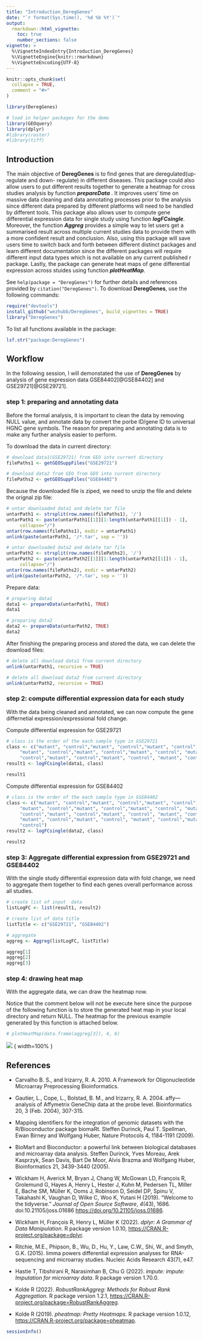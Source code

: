 ```yaml
---
title: "Introduction_DeregGenes"
date: "`r format(Sys.time(), '%d %b %Y')`"
output: 
  rmarkdown::html_vignette:
    toc: true
    number_sections: false
vignette: >
  %\VignetteIndexEntry{Introduction_DeregGenes}
  %\VignetteEngine{knitr::rmarkdown}
  %\VignetteEncoding{UTF-8}
---
```


```r
knitr::opts_chunk$set(
  collapse = TRUE,
  comment = "#>"
)
```

```r
library(DeregGenes)

# load in helper packages for the demo
library(GEOquery)
library(dplyr)
#library(raster)
#library(tiff)
```

## Introduction

The main objective of **DeregGenes** is to find genes that are deregulated(up-regulate and down- regulate) in different diseases. This package could also allow users to put different results together to generate a heatmap for cross studies analysis by function __*prepareData*__ . It improves users’ time on massive data cleaning and data annotating processes prior to the analysis since different data prepared by different platforms will need to be handled by different tools. This package also allows user to compute gene differential expression data for single study using function __*logFCsingle*__. Moreover, the function __*Aggreg*__ provides a simple way to let users get a summarised result across multiple current studies data to provide them with a more confident result and conclusion. Also, using this package will save users time to switch back and forth between different distinct packages and learn different documentation since the different packages will require different input data types which is not available on any current published r package. Lastly, the package can generate heat maps of gene differential expression across stuides using function __*plotHeatMap*__.

See `help(package = "DeregGenes")` for further details and references provided by `citation("DeregGenes")`. To download **DeregGenes**, use the following commands:

``` r
require("devtools")
install_github("wezhubb/DeregGenes", build_vignettes = TRUE)
library("DeregGenes")
```

To list all functions available in the package:
``` r
lsf.str("package:DeregGenes")
```

## Workflow
In the following session, I will demonstated the use of **DeregGenes** by analysis of gene expression data GSE84402[@GSE84402] and GSE29721[@GSE29721]. 

### step 1: preparing and annotating data 
Before the formal analysis, it is important to clean the data by removing NULL value, and annotate data by convert the porbe ID/gene ID to universal HGNC gene symbols. The reason for preparing and annotating data is to make any further analysis easier to perform.

To download the data in current directory:

```r
# download data1(GSE29721) from GEO into current directory
filePaths1 <- getGEOSuppFiles("GSE29721")

# download data2 from GEO from GEO into current directory
filePaths2 <- getGEOSuppFiles("GSE84402")

```

Because the downloaded file is ziped, we need to unzip the file and delete the orignal zip file:

```r
# untar downloaded data1 and delete tar file
untarPath1 <- strsplit(row.names(filePaths1), '/')
untarPath1 <- paste(untarPath1[[1]][1:length(untarPath1[[1]]) - 1],
     collapse="/")
untar(row.names(filePaths1), exdir = untarPath1)
unlink(paste(untarPath1, '/*.tar', sep = ''))

# untar downloaded data2 and delete tar file
untarPath2 <- strsplit(row.names(filePaths2), '/')
untarPath2 <- paste(untarPath2[[1]][1:length(untarPath2[[1]]) - 1],
     collapse="/")
untar(row.names(filePaths2), exdir = untarPath2)
unlink(paste(untarPath2, '/*.tar', sep = ''))

```

Prepare data:

```r
# preparing data1
data1 <- prepareData(untarPath1, TRUE)
data1

# preparing data2
data2 <- prepareData(untarPath2, TRUE)
data2

```


After finishing the preparing process and stored the data, we can delete the download files:

```r
# delete all download data1 from current directory
unlink(untarPath1, recursive = TRUE)

# delete all download data2 from current directory
unlink(untarPath2, recursive = TRUE)
```

### step 2: compute differential expression data for each study
With the data being cleaned and annotated, we can now compute the gene differnetial expression/expressional fold change.

Compute differential expression for GSE29721

```r
# class is the order of the each sample type in GSE29721
class <- c("mutant", "control","mutant", "control","mutant", "control",
     "mutant", "control","mutant", "control","mutant", "control", "mutant",
     "control","mutant", "control","mutant", "control", "mutant", "control")
result1 <- logFCsingle(data1, class)

result1

```

Compute differential expression for GSE84402

```r
# class is the order of the each sample type in GSE84402
class <- c("mutant", "control","mutant", "control","mutant", "control",
     "mutant", "control","mutant", "control","mutant", "control", "mutant",
     "control","mutant", "control","mutant", "control", "mutant", "control",
     "mutant", "control","mutant", "control", "mutant", "control","mutant",
     "control")
result2 <- logFCsingle(data2, class)

result2
```

### step 3: Aggregate differential expression from GSE29721 and GSE84402

With the single study differential expression data with fold change, we need to aggregate them together to find each genes overall performance across all studies.

```r
# create list of input  data
listLogFC <- list(result1, result2)

# create list of data title
listTitle <- c("GSE29721", "GSE84402")

# aggregate
aggreg <- Aggreg(listLogFC, listTitle)

aggreg[1]
aggreg[2]
aggreg[3]

```

### step 4: drawing heat map
With the aggregate data, we can draw the heatmap now.

Notice that the comment below will not be execute here since the purpose of the following function is to store the generated heat map in your local directory and return NULL. The heatmap for the previous example generated by this function is attached below. 

```r
# plotHeatMap(data.frame(aggreg[3]), 4, 6)

```
![](../inst/extdata/logFC.jpg) { width=100% }


## References
* Carvalho B. S., and Irizarry, R. A. 2010. A Framework for Oligonucleotide Microarray Preprocessing Bioinformatics.

* Gautier, L., Cope, L., Bolstad, B. M., and Irizarry, R. A. 2004. affy---analysis of Affymetrix GeneChip data at the probe level. Bioinformatics 20, 3 (Feb. 2004), 307-315.

* Mapping identifiers for the integration of genomic datasets with the R/Bioconductor package biomaRt. Steffen Durinck, Paul T. Spellman, Ewan Birney and Wolfgang Huber, Nature Protocols 4, 1184-1191 (2009).

* BioMart and Bioconductor: a powerful link between biological databases and microarray data analysis. Steffen Durinck, Yves Moreau, Arek Kasprzyk, Sean Davis, Bart De Moor, Alvis Brazma and Wolfgang Huber, Bioinformatics 21, 3439-3440 (2005).

* Wickham H, Averick M, Bryan J, Chang W, McGowan LD, François R, Grolemund G, Hayes A, Henry L, Hester J, Kuhn M, Pedersen TL, Miller E, Bache SM, Müller K, Ooms J, Robinson D, Seidel DP, Spinu V, Takahashi K, Vaughan D, Wilke C, Woo K, Yutani H (2019). “Welcome to the tidyverse.” _Journal of Open Source Software_, *4*(43), 1686. doi:10.21105/joss.01686 <https://doi.org/10.21105/joss.01686>.

* Wickham H, François R, Henry L, Müller K (2022). _dplyr: A Grammar of Data Manipulation_. R package version 1.0.10, <https://CRAN.R-project.org/package=dplyr>.

* Ritchie, M.E., Phipson, B., Wu, D., Hu, Y., Law, C.W., Shi, W., and Smyth, G.K. (2015). limma powers differential expression analyses for RNA-sequencing and microarray studies. Nucleic Acids Research 43(7), e47.

* Hastie T, Tibshirani R, Narasimhan B, Chu G (2022). _impute: impute: Imputation for microarray data_. R package version 1.70.0.

* Kolde R (2022). _RobustRankAggreg: Methods for Robust Rank Aggregation_. R package version 1.2.1, <https://CRAN.R-project.org/package=RobustRankAggreg>.

* Kolde R (2019). _pheatmap: Pretty Heatmaps_. R package version 1.0.12, <https://CRAN.R-project.org/package=pheatmap>.

```r
sessionInfo()
```
